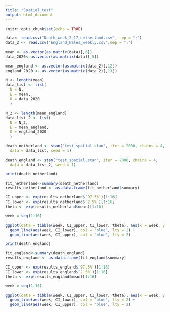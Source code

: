 ```yaml
---
title: "Spatial_test"
output: html_document
---
```


```r
knitr::opts_chunk$set(echo = TRUE)
```

```r
data<- read.csv("Death_week_2_17_netherland.csv", sep = ";")
data_2 <- read.csv("England_Wales_weekly.csv",sep = ";")

```

```r
mean <- as.vector(as.matrix(data)[,6])
data_2020<-as.vector(as.matrix(data)[,5])
```

```r
mean_england <- as.vector(as.matrix(data_2)[,12])
england_2020 <- as.vector(as.matrix(data_2)[,13])
```

```r
N <- length(mean)
data_list <- list(
  N = N, 
  E = mean,
  O = data_2020
  )
```


```r
N_2 <- length(mean_england)
data_list_2 <- list(
  N = N_2, 
  E = mean_england,
  O = england_2020
  )
```


```r
death_netherland <- stan("test_spatial.stan", iter = 2000, chains = 4,
  data = data_list, seed = 1)

```

```r
death_england <- stan("test_spatial.stan", iter = 2000, chains = 4,
  data = data_list_2, seed = 1)

```

```r
print(death_netherland)

fit_netherland<-summary(death_netherland)
results_netherland <- as.data.frame(fit_netherland$summary)

```
```r
CI_upper <- exp(results_netherland$`97.5%`)[1:16]
CI_lower <- exp(results_netherland$`2.5%`)[1:16]
theta <- exp(results_netherland$mean)[1:16]

```

```r
week = seq(1:16)

ggplot(data = tibble(week, CI_upper, CI_lower, theta), aes(x = week, y = theta)) + geom_point() + geom_line(lty = 2) +
  geom_line(aes(week, CI_lower), col = "blue", lty = 2) +
  geom_line(aes(week, CI_upper), col = "blue", lty = 2)

```



```r
print(death_england)

fit_england<-summary(death_england)
results_england <- as.data.frame(fit_england$summary)

```

```r
CI_upper <- exp(results_england$`97.5%`)[1:16]
CI_lower <- exp(results_england$`2.5%`)[1:16]
theta <- exp(results_england$mean)[1:16]

```

```r
week = seq(1:16)

ggplot(data = tibble(week, CI_upper, CI_lower, theta), aes(x = week, y = theta)) + geom_point() + geom_line(lty = 2) +
  geom_line(aes(week, CI_lower), col = "blue", lty = 2) +
  geom_line(aes(week, CI_upper), col = "blue", lty = 2)

```